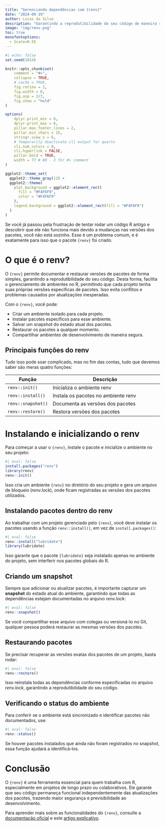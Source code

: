```yaml
---
title: "Gerenciando dependências com {renv}"
date: "2024-09-19"
author: Lucas da Silva
description: "Garantindo a reprodutibilidade do seu código de maneira simples."
image: "img/renv.png"
toc: true
monofontoptions: 
  - Scale=0.55
---
```


```r
#| echo: false
set.seed(1014)

knitr::opts_chunk$set(
    comment = "#>",
    collapse = TRUE,
    # cache = TRUE,
    fig.retina = 2,
    fig.width = 6,
    fig.asp = 2/3,
    fig.show = "hold"
)

options(
    dplyr.print_min = 6,
    dplyr.print_max = 6,
    pillar.max_footer_lines = 2,
    pillar.min_chars = 15,
    stringr.view_n = 6,
    # Temporarily deactivate cli output for quarto
    cli.num_colors = 0,
    cli.hyperlink = FALSE,
    pillar.bold = TRUE,
    width = 77 # 80 - 3 for #> comment
)

ggplot2::theme_set(
  ggplot2::theme_gray(12) +
  ggplot2::theme(
    plot.background = ggplot2::element_rect(
      fill = "#F4F6F9",
      color = "#F4F6F9"
    ),
    legend.background = ggplot2::element_rect(fill = "#F4F6F9")
  )
)
```

Se você já passou pela frustração de tentar rodar um código R antigo e descobrir que ele não funciona mais devido a mudanças nas versões dos pacotes, você não está sozinho. Esse é um problema comum, e é exatamente para isso que o pacote `{renv}` foi criado.

# O que é o renv?

O `{renv}` permite documentar e restaurar versões de pacotes de forma simples, garantindo a reprodutibilidade do seu código. Desta forma, facilita o gerenciamento de ambientes no R, permitindo que cada projeto tenha suas próprias versões específicas de pacotes. Isso evita conflitos e problemas causados por atualizações inesperadas.

Com o `{renv}`, você pode:

-   Criar um ambiente isolado para cada projeto.
-   Instalar pacotes específicos para esse ambiente.
-   Salvar um snapshot do estado atual dos pacotes.
-   Restaurar os pacotes a qualquer momento.
-   Compartilhar ambientes de desenvolvimento de maneira segura.

## Principais funções do renv

Tudo isso pode soar complicado, mas no fim das contas, tudo que devemos saber são meras quatro funções:

| Função           | Descrição                                             |
|------------------|-------------------------------------------------------|
|`renv::init()`    | Inicializa o ambiente renv                            |
|`renv::install()` | Instala os pacotes no ambiente renv                   |
|`renv::snapshot()`| Documenta as versões dos pacotes                      |
|`renv::restore()` | Restora versões dos pacotes                           |

# Instalando e inicializando o renv

Para começar a usar o `{renv}`, instale o pacote e inicialize o ambiente no seu projeto:

```r
#| eval: false
install.packages("renv")
library(renv)
renv::init()
```

Isso cria um ambiente `{renv}` no diretório do seu projeto e gera um arquivo de bloqueio (*renv.lock*), onde ficam registradas as versões dos pacotes utilizados.

## Instalando pacotes dentro do renv

Ao trabalhar com um projeto gerenciado pelo `{renv}`, você deve instalar os pacotes usando a função `renv::install()`, em vez de `install.packages()`:

```r
#| eval: false
renv::install("lubridate")
library(lubridate)
```

Isso garante que o pacote `{lubridate}` seja instalado apenas no ambiente do projeto, sem interferir nos pacotes globais do R.

## Criando um snapshot

Sempre que adicionar ou atualizar pacotes, é importante capturar um **snapshot** do estado atual do ambiente, garantindo que todas as dependências estejam documentadas no arquivo *renv.lock*:

```r
#| eval: false
renv::snapshot()
```

Se você compartilhar esse arquivo com colegas ou versioná-lo no Git, qualquer pessoa poderá restaurar as mesmas versões dos pacotes.

## Restaurando pacotes

Se precisar recuperar as versões exatas dos pacotes de um projeto, basta rodar:

```r
#| eval: false
renv::restore()
```

Isso reinstala todas as dependências conforme especificadas no arquivo *renv.lock*, garantindo a reprodutibilidade do seu código.

## Verificando o status do ambiente

Para conferir se o ambiente está sincronizado e identificar pacotes não documentados, use:

```r
#| eval: false
renv::status()
```

Se houver pacotes instalados que ainda não foram registrados no snapshot, essa função ajudará a identificá-los.

# Conclusão

O `{renv}` é uma ferramenta essencial para quem trabalha com R, especialmente em projetos de longo prazo ou colaborativos. Ele garante que seu código permaneça funcional independentemente das atualizações dos pacotes, trazendo maior segurança e previsibilidade ao desenvolvimento.

Para aprender mais sobre as funcionalidades do `{renv}`, consulte a [documentação oficial](https://rstudio.github.io/renv/reference/index.html){target="_blank"} e este [artigo explicativo](https://rstudio.github.io/renv/articles/renv.html){target="_blank"}.
